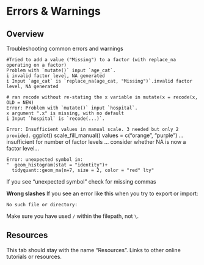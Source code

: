 
# Errors & Warnings {.tabset .tabset-fade}  

<!-- ======================================================= -->
## Overview {.tabset .tabset-fade .tabset-pills}

Troubleshooting common errors and warnings


```
#Tried to add a value ("Missing") to a factor (with replace_na operating on a factor)
Problem with `mutate()` input `age_cat`.
i invalid factor level, NA generated
i Input `age_cat` is `replace_na(age_cat, "Missing")`.invalid factor level, NA generated
```


```
# ran recode without re-stating the x variable in mutate(x = recode(x, OLD = NEW)
Error: Problem with `mutate()` input `hospital`.
x argument ".x" is missing, with no default
i Input `hospital` is `recode(...)`.
```


`Error: Insufficient values in manual scale. 3 needed but only 2 provided.`
ggplot() scale_fill_manual() values = c("orange", "purple") ... insufficient for number of factor levels ... consider whether NA is now a factor level...


```
Error: unexpected symbol in:
"  geom_histogram(stat = "identity")+
  tidyquant::geom_ma(n=7, size = 2, color = "red" lty"
```
If you see "unexpected symbol" check for missing commas  




**Wrong slashes**
If you see an error like this when you try to export or import:  
```
No such file or directory:
```
 Make sure you have used `/` within the filepath, not `\`.  
 



<!-- ======================================================= -->
## Resources {.tabset .tabset-fade .tabset-pills}

This tab should stay with the name "Resources".
Links to other online tutorials or resources.

